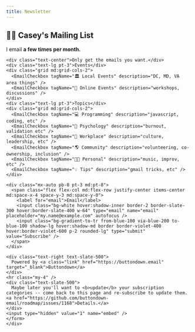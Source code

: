 ```yaml
---
title: Newsletter
---
```



<OuterLayout>
	<div class="panel">
    <div class="mx-auto">
    <form
      action="
        https://buttondown.email/api/emails/embed-subscribe/heycaseywattsup
      "
      method="post"
      target="popupwindow"
      onsubmit="window.open('https://buttondown.email/heycaseywattsup', 'popupwindow')"
      class="embeddable-buttondown-form plausible-event-name=Subscribe"
    >
      <h2 class="text-2xl text-center mt-0 mb-5">👋🏻 Casey's Mailing List</h2>
      <div class="text-center">I email <b>a few times per month.</b></div>

    <div class="text-center">Only get the emails you want.</div>
    <div class="text-lg pt-3">Events</div>
    <div class="grid md:grid-cols-2">
      <EmailCheckbox tagName="🏛️ Local Events" description="DC, MD, VA area things" />
      <EmailCheckbox tagName="🎥 Online Events" description="workshops, discussions" />
    </div>
    <div class="text-lg pt-3">Topics</div>
    <div class="grid md:grid-cols-2">
      <EmailCheckbox tagName="💻 Programming" description="javascript, coding, etc" />
      <EmailCheckbox tagName="🧠 Psychology" description="burnout, validation etc" />
      <EmailCheckbox tagName="👔 Workplace" description="culture, leadership, etc" />
      <EmailCheckbox tagName="🌎 Community" description="volunteering, co-ownership, inclusion" />
      <EmailCheckbox tagName="🙋🏻 Personal" description="music, improv, etc" />
      <EmailCheckbox tagName="💡 Tips" description="gmail tricks, etc" />
    </div>

    <div class="mx-auto pb-8 pt-3 md:pt-8">
      <span class="flex flex-col md:flex-row justify-center items-center md:space-x-4 space-y-3 md:space-y-0">
        <label for="email">Email</label>
        <input class="bg-white hover:shadow-inner border-2 border-slate-300 hover:border-slate-400 w-64" type="email" name="email" placeholder="my.name@example.com" autofocus />
        <input class="bg-gradient-to-tr from-blue-100 via-blue-200 to-blue-100 shadow-lg hover:shadow-md border border-violet-400 hover:border-violet-600 p-2 rounded-lg" type="submit" value="Subscribe" />
      </span>
    </div>

    <div class="text-right text-slate-500">
      Powered by <a class="link" href="https://buttondown.email" target="_blank">Buttondown</a>
    </div>
    <hr class="my-4" />
    <div class="text-slate-500">
      Maybe later you'll want to <b>update</b> your subscription categories -- come back to this page and re-subscribe to update them. <a href="https://github.com/buttondown-email/roadmap/issues/1168">Details.</a>
    </div>
    <input type="hidden" value="1" name="embed" />
    </form>
    </div>

  </div>
</OuterLayout>
